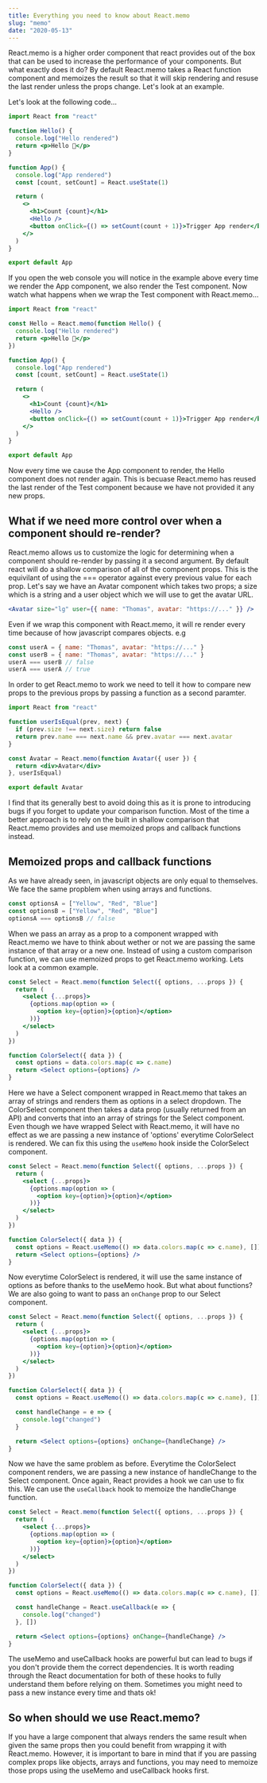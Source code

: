```yaml
---
title: Everything you need to know about React.memo
slug: "memo"
date: "2020-05-13"
---
```



React.memo is a higher order component that react provides out of the box that can be
used to increase the performance of your components. But what exactly does it do?
By default React.memo takes a React function component and memoizes the result so that
it will skip rendering and resuse the last render unless the props change. Let's look at
an example.

Let's look at the following code...

```jsx
import React from "react"

function Hello() {
  console.log("Hello rendered")
  return <p>Hello 👋</p>
}

function App() {
  console.log("App rendered")
  const [count, setCount] = React.useState(1)

  return (
    <>
      <h1>Count {count}</h1>
      <Hello />
      <button onClick={() => setCount(count + 1)}>Trigger App render</button>
    </>
  )
}

export default App
```

<Example01 />

If you open the web console you will notice in the example above every time we render the App
component, we also render the Test component. Now watch what happens when we wrap the Test
component with React.memo...

```jsx
import React from "react"

const Hello = React.memo(function Hello() {
  console.log("Hello rendered")
  return <p>Hello 👋</p>
})

function App() {
  console.log("App rendered")
  const [count, setCount] = React.useState(1)

  return (
    <>
      <h1>Count {count}</h1>
      <Hello />
      <button onClick={() => setCount(count + 1)}>Trigger App render</button>
    </>
  )
}

export default App
```

<Example02 />

Now every time we cause the App component to render, the Hello component does not render again.
This is becuase React.memo has reused the last render of the Test component because we have not
provided it any new props.

## What if we need more control over when a component should re-render?

React.memo allows us to customize the logic for determining when a component should
re-render by passing it a second argument. By default react will do a shallow comparison of all
of the component props. This is the equivilant of using the === operator against every previous
value for each prop. Let's say we have an Avatar component which takes two props; a size which is
a string and a user object which we will use to get the avatar URL.

```jsx
<Avatar size="lg" user={{ name: "Thomas", avatar: "https://..." }} />
```

Even if we wrap this component with React.memo, it will re render every time because of
how javascript compares objects. e.g

```js
const userA = { name: "Thomas", avatar: "https://..." }
const userB = { name: "Thomas", avatar: "https://..." }
userA === userB // false
userA === userA // true
```

In order to get React.memo to work we need to tell it how to compare new props to the
previous props by passing a function as a second paramter.

```jsx
import React from "react"

function userIsEqual(prev, next) {
  if (prev.size !== next.size) return false
  return prev.name === next.name && prev.avatar === next.avatar
}

const Avatar = React.memo(function Avatar({ user }) {
  return <div>Avatar</div>
}, userIsEqual)

export default Avatar
```

I find that its generally best to avoid doing this as it is prone to introducing bugs if you forget
to update your comparison function. Most of the time a better approach is to rely on the built in
shallow comparison that React.memo provides and use memoized props and callback functions instead.

## Memoized props and callback functions

As we have already seen, in javascript objects are only equal to themselves. We face the same
propblem when using arrays and functions.

```js
const optionsA = ["Yellow", "Red", "Blue"]
const optionsB = ["Yellow", "Red", "Blue"]
optionsA === optionsB // false
```

When we pass an array as a prop to a component wrapped with React.memo we have to think about
wether or not we are passing the same instance of that array or a new one. Instead of using a
custom comparison function, we can use memoized props to get React.memo working. Lets look at
a common example.

```jsx
const Select = React.memo(function Select({ options, ...props }) {
  return (
    <select {...props}>
      {options.map(option => (
        <option key={option}>{option}</option>
      ))}
    </select>
  )
})

function ColorSelect({ data }) {
  const options = data.colors.map(c => c.name)
  return <Select options={options} />
}
```

Here we have a Select component wrapped in React.memo that takes an array of strings and renders
them as options in a select dropdown. The ColorSelect component then takes a data prop (usually
returned from an API) and converts that into an array of strings for the Select component. Even
though we have wrapped Select with React.memo, it will have no effect as we are passing a new
instance of 'options' everytime ColorSelect is rendered. We can fix this using the `useMemo`
hook inside the ColorSelect component.

```jsx
const Select = React.memo(function Select({ options, ...props }) {
  return (
    <select {...props}>
      {options.map(option => (
        <option key={option}>{option}</option>
      ))}
    </select>
  )
})

function ColorSelect({ data }) {
  const options = React.useMemo(() => data.colors.map(c => c.name), [])
  return <Select options={options} />
}
```

Now everytime ColorSelect is rendered, it will use the same instance of options as before thanks
to the useMemo hook. But what about functions? We are also going to want to pass an `onChange`
prop to our Select component.

```jsx
const Select = React.memo(function Select({ options, ...props }) {
  return (
    <select {...props}>
      {options.map(option => (
        <option key={option}>{option}</option>
      ))}
    </select>
  )
})

function ColorSelect({ data }) {
  const options = React.useMemo(() => data.colors.map(c => c.name), [])

  const handleChange = e => {
    console.log("changed")
  }

  return <Select options={options} onChange={handleChange} />
}
```

Now we have the same problem as before. Everytime the ColorSelect component renders, we are
passing a new instance of handleChange to the Select component. Once again, React provides a
hook we can use to fix this. We can use the `useCallback` hook to memoize the handleChange
function.

```jsx
const Select = React.memo(function Select({ options, ...props }) {
  return (
    <select {...props}>
      {options.map(option => (
        <option key={option}>{option}</option>
      ))}
    </select>
  )
})

function ColorSelect({ data }) {
  const options = React.useMemo(() => data.colors.map(c => c.name), [])

  const handleChange = React.useCallback(e => {
    console.log("changed")
  }, [])

  return <Select options={options} onChange={handleChange} />
}
```

The useMemo and useCallback hooks are powerful but can lead to bugs if you don't provide
them the correct dependencies. It is worth reading through the React documentation for both
of these hooks to fully understand them before relying on them. Sometimes you might need to
pass a new instance every time and thats ok!

## So when should we use React.memo?

If you have a large component that always renders the same result when given the same props
then you could benefit from wrapping it with React.memo. However, it is important to bare in mind
that if you are passing complex props like objects, arrays and functions, you may need to memoize
those props using the useMemo and useCallback hooks first.

